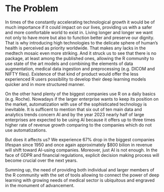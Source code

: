 # The Problem
<!-- 
Outlining the issue / weak point / problem to be solved by this proposal. This should be a compelling section that sets the reader up for the next section - the proposed solution!

It is important to cover:

 - [ ] What the problem is
 - [ ] Who it affects
 - [ ] Have there been previous attempts to resolve the problem
 - [ ] Why it should be tackled
-->

In times of the constantly accelerating technological growth it would be of much importance if it could impact on our lives, providing us with a safer and more comfortable world to exist in. Living longer and longer we want not only to have more but also to function better and preserve our dignity. That is why introducing high technologies to the delicate sphere of human's health is perceived as priority worldwide. That makes any lacks in the medtech mosaic even more striking. And it struck us to see that there is no package, at least among the published ones, allowing the R community to use state of the art models and combining the elements of data augmentation, medical data ingestion and preprocessing (e.g. DICOM and NIFTY files). Existence of that kind of product would offer the less experienced R users possibility to develop their deep learning models quicker and in more structured manner. 

On the other hand plenty of the biggest companies use R on a daily basics (e.g. Roche). Nowadays if the larger enterprise wants to keep its position on the market, automatization with use of the sophisticated technology is inevitable. It is sufficent to mention that six out of ten main data and analytics trends concern AI and by the year 2023 nearly half of large enterprises are expected to be using AI because it offers up to three times higher rate of revenue growth comparing to the companies which do not use automatizations.

But does it affects us? We experience 67% drop in the biggest companies lifespan since 1950 and once again approximately $800 bilion in revenue will shift toward AI-using companies. Moreover, just AI is not enough. In the face of GDPR and financial regulations, explicit decision making process will become crucial over the next years.

Summing up, the need of providing both individual and larger members of the R community with the set of tools allowing to connect the power of deep learning with growing needs of medical sector is ubiquitous and engraved in the monument of advancement.



